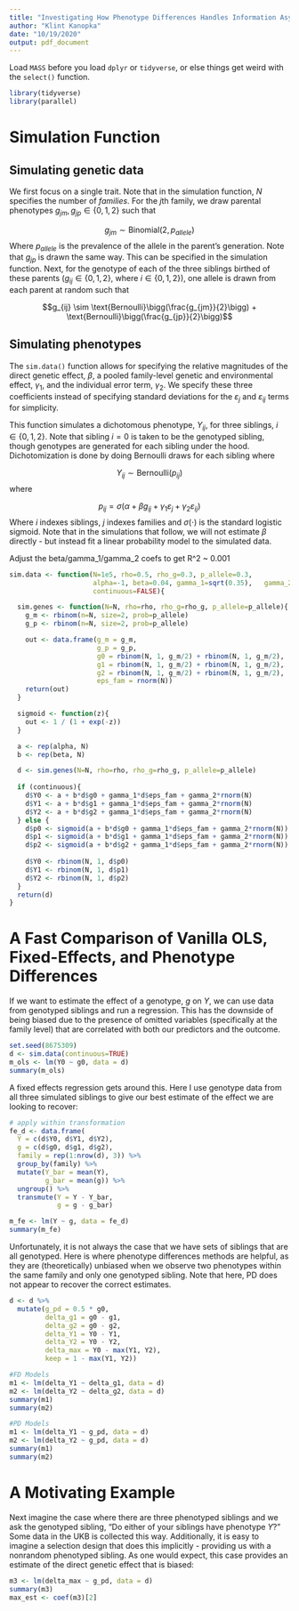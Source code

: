 ```yaml
---
title: "Investigating How Phenotype Differences Handles Information Asymmetry With Multiple Siblings"
author: "Klint Kanopka"
date: "10/19/2020"
output: pdf_document
---
```


Load `MASS` before you load `dplyr` or `tidyverse`, or else things get weird with the `select()` function.

```r
library(tidyverse)
library(parallel)
```

# Simulation Function

## Simulating genetic data

We first focus on a single trait. Note that in the simulation function, $N$ specifies the number of *families*. For the $j$th family, we draw parental phenotypes $g_{jm}, g_{jp} \in \{0,1,2\}$ such that

$$g_{jm} \sim \text{Binomial}(2, p_{allele})$$
Where $p_{allele}$ is the prevalence of the allele in the parent's generation. Note that $g_{jp}$ is drawn the same way. This can be specified in the simulation function. Next, for the genotype of each of the three siblings birthed of these parents $(g_{ij}\in\{0,1,2\}\text{, where } i\in\{0,1,2\})$, one allele is drawn from each parent at random such that

$$g_{ij} \sim \text{Bernoulli}\bigg(\frac{g_{jm}}{2}\bigg) + \text{Bernoulli}\bigg(\frac{g_{jp}}{2}\bigg)$$

## Simulating phenotypes

The `sim.data()` function allows for specifying the relative magnitudes of the direct genetic effect, $\beta$, a pooled family-level genetic and environmental effect, $\gamma_1$, and the individual error term, $\gamma_2$. We specify these three coefficients instead of specifying standard deviations for the $\varepsilon_j$ and $\varepsilon_{ij}$ terms for simplicity.

This function simulates a dichotomous phenotype, $Y_{ij}$, for three siblings, $i \in \{0,1,2\}$. Note that sibling $i=0$ is taken to be the genotyped sibling, though genotypes are generated for each sibling under the hood. Dichotomization is done by doing Bernoulli draws for each sibling where

$$Y_{ij} \sim \text{Bernoulli}(p_{ij})$$
where

$$p_{ij} = \sigma \big(\alpha + \beta g_{ij} + \gamma_1 \varepsilon_j + \gamma_2 \varepsilon_{ij}\big) $$
Where $i$ indexes siblings, $j$ indexes families and $\sigma(\cdot)$ is the standard logistic sigmoid. Note that in the simulations that follow, we will not estimate $\beta$ directly - but instead fit a linear probability model to the simulated data. 

Adjust the beta/gamma_1/gamma_2 coefs to get R^2 ~ 0.001

```r
sim.data <- function(N=1e5, rho=0.5, rho_g=0.3, p_allele=0.3, 
                     alpha=-1, beta=0.04, gamma_1=sqrt(0.35),   gamma_2=sqrt(0.649),
                     continuous=FALSE){

  sim.genes <- function(N=N, rho=rho, rho_g=rho_g, p_allele=p_allele){
    g_m <- rbinom(n=N, size=2, prob=p_allele)
    g_p <- rbinom(n=N, size=2, prob=p_allele)

    out <- data.frame(g_m = g_m, 
                      g_p = g_p,
                      g0 = rbinom(N, 1, g_m/2) + rbinom(N, 1, g_m/2),
                      g1 = rbinom(N, 1, g_m/2) + rbinom(N, 1, g_m/2),
                      g2 = rbinom(N, 1, g_m/2) + rbinom(N, 1, g_m/2),
                      eps_fam = rnorm(N))
    return(out)
  }

  sigmoid <- function(z){
    out <- 1 / (1 + exp(-z))
  }

  a <- rep(alpha, N)
  b <- rep(beta, N)

  d <- sim.genes(N=N, rho=rho, rho_g=rho_g, p_allele=p_allele)
  
  if (continuous){
    d$Y0 <- a + b*d$g0 + gamma_1*d$eps_fam + gamma_2*rnorm(N)
    d$Y1 <- a + b*d$g1 + gamma_1*d$eps_fam + gamma_2*rnorm(N)
    d$Y2 <- a + b*d$g2 + gamma_1*d$eps_fam + gamma_2*rnorm(N)
  } else {
    d$p0 <- sigmoid(a + b*d$g0 + gamma_1*d$eps_fam + gamma_2*rnorm(N))
    d$p1 <- sigmoid(a + b*d$g1 + gamma_1*d$eps_fam + gamma_2*rnorm(N))
    d$p2 <- sigmoid(a + b*d$g2 + gamma_1*d$eps_fam + gamma_2*rnorm(N))
  
    d$Y0 <- rbinom(N, 1, d$p0)
    d$Y1 <- rbinom(N, 1, d$p1)
    d$Y2 <- rbinom(N, 1, d$p2)
  }
  return(d)
}
```


# A Fast Comparison of Vanilla OLS, Fixed-Effects, and Phenotype Differences

If we want to estimate the effect of a genotype, $g$ on $Y$, we can use data from genotyped siblings and run a regression. This has the downside of being biased due to the presence of omitted variables (specifically at the family level) that are correlated with both our predictors and the outcome. 

```r
set.seed(8675309)
d <- sim.data(continuous=TRUE)
m_ols <- lm(Y0 ~ g0, data = d)
summary(m_ols)
```

A fixed effects regression gets around this. Here I use genotype data from all three simulated siblings to give our best estimate of the effect we are looking to recover:

```r
# apply within transformation
fe_d <- data.frame(
  Y = c(d$Y0, d$Y1, d$Y2),
  g = c(d$g0, d$g1, d$g2),
  family = rep(1:nrow(d), 3)) %>% 
  group_by(family) %>% 
  mutate(Y_bar = mean(Y),
         g_bar = mean(g)) %>% 
  ungroup() %>% 
  transmute(Y = Y - Y_bar,
            g = g - g_bar)

m_fe <- lm(Y ~ g, data = fe_d)
summary(m_fe)
```

Unfortunately, it is not always the case that we have sets of siblings that are all genotyped. Here is where phenotype differences methods are helpful, as they are (theoretically) unbiased when we observe two phenotypes within the same family and only one genotyped sibling. Note that here, PD does not appear to recover the correct estimates.

```r
d <- d %>% 
  mutate(g_pd = 0.5 * g0,
         delta_g1 = g0 - g1,
         delta_g2 = g0 - g2,
         delta_Y1 = Y0 - Y1,
         delta_Y2 = Y0 - Y2,
         delta_max = Y0 - max(Y1, Y2),
         keep = 1 - max(Y1, Y2))

#FD Models
m1 <- lm(delta_Y1 ~ delta_g1, data = d)
m2 <- lm(delta_Y2 ~ delta_g2, data = d)
summary(m1)
summary(m2)

#PD Models
m1 <- lm(delta_Y1 ~ g_pd, data = d)
m2 <- lm(delta_Y2 ~ g_pd, data = d)
summary(m1)
summary(m2)
```


# A Motivating Example

Next imagine the case where there are three phenotyped siblings and we ask the genotyped sibling, "Do either of your siblings have phenotype $Y$?" Some data in the UKB is collected this way. Additionally, it is easy to imagine a selection design that does this implicitly - providing us with a nonrandom phenotyped sibling. As one would expect, this case provides an estimate of the direct genetic effect that is biased:

```r
m3 <- lm(delta_max ~ g_pd, data = d)
summary(m3)
max_est <- coef(m3)[2]
```
